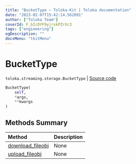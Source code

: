 ```yaml
---
title: "BucketType — Toloka-Kit | Toloka documentation"
date: "2023-02-07T15:42:14.562091"
author: ["Toloka Team"]
coverId: F_bIcOYF9yjrxkPZrXc3
tags: ["engineering"]
ogDescription: ""
docsMenu: "tkitMenu"
---
```


# BucketType
`toloka.streaming.storage.BucketType` | [Source code](https://github.com/Toloka/toloka-kit/blob/v1.1.3/src/streaming/storage.py#L148)

```python
BucketType(
    self,
    *args,
    **kwargs
)
```

## Methods Summary

| Method | Description |
| :------| :-----------|
[download_fileobj](/docs/toloka-kit/reference/toloka.streaming.storage.BucketType.download_fileobj)| None
[upload_fileobj](/docs/toloka-kit/reference/toloka.streaming.storage.BucketType.upload_fileobj)| None
